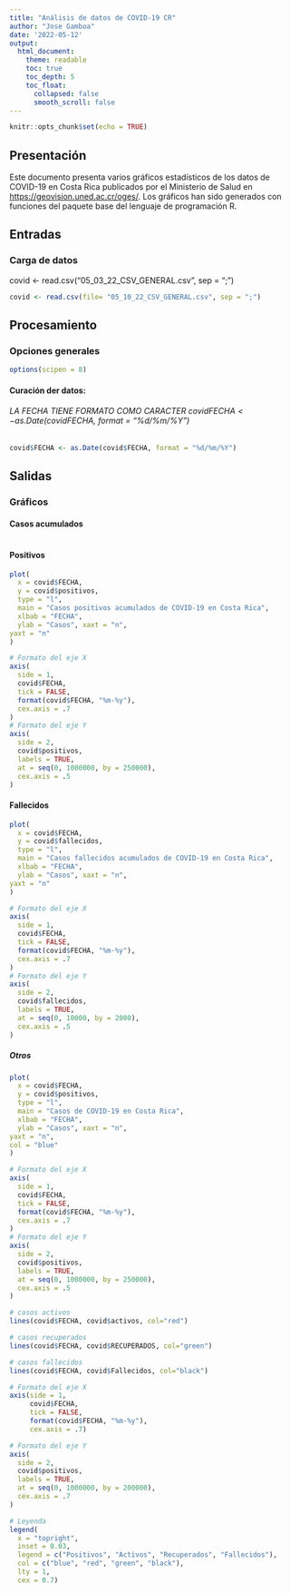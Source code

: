 ---
title: "Análisis de datos de COVID-19 CR"
author: "Jose Gamboa"
date: '2022-05-12'
output:
  html_document:
    theme: readable    
    toc: true
    toc_depth: 5
    toc_float:
      collapsed: false
      smooth_scroll: false
---

```{r setup, include=FALSE}
knitr::opts_chunk$set(echo = TRUE)
```

## Presentación  
Este documento presenta varios gráficos estadísticos de los datos de COVID-19 en Costa Rica publicados por el Ministerio de Salud en [https://geovision.uned.ac.cr/oges/](https://geovision.uned.ac.cr/oges/). Los gráficos han sido generados con funciones del paquete base del lenguaje de programación R.

## Entradas 

### Carga de datos
covid <- read.csv("05_03_22_CSV_GENERAL.csv", sep = ";")
```{r carga-datos}
covid <- read.csv(file= "05_10_22_CSV_GENERAL.csv", sep = ";")
```

## Procesamiento 

### Opciones generales

```{r Opciones generales}
options(scipen = 8)
```

#### Curación der datos:
###### LA FECHA TIENE FORMATO COMO CARACTER covid$FECHA <- as.Date(covid$FECHA, format = "%d/%m/%Y")

```{r conversión_:fecha}
covid$FECHA <- as.Date(covid$FECHA, format = "%d/%m/%Y")
```

## Salidas

### Gráficos

#### Casos acumulados

```{r}

```

#### Positivos

```{r casos-positivos-acumulados}
plot(
  x = covid$FECHA,
  y = covid$positivos,
  type = "l",
  main = "Casos positivos acumulados de COVID-19 en Costa Rica",
  xlbab = "FECHA",
  ylab = "Casos", xaxt = "n", 
yaxt = "n"
)

# Formato del eje X
axis(
  side = 1,
  covid$FECHA,
  tick = FALSE,
  format(covid$FECHA, "%m-%y"),
  cex.axis = .7
)
# Formato del eje Y
axis(
  side = 2,
  covid$positivos,
  labels = TRUE,
  at = seq(0, 1000000, by = 250000),
  cex.axis = .5
)
```

#### Fallecidos

```{r casos-fallecidos-acumulados}
plot(
  x = covid$FECHA,
  y = covid$fallecidos,
  type = "l",
  main = "Casos fallecidos acumulados de COVID-19 en Costa Rica",
  xlbab = "FECHA",
  ylab = "Casos", xaxt = "n", 
yaxt = "n"
)

# Formato del eje X
axis(
  side = 1,
  covid$FECHA,
  tick = FALSE,
  format(covid$FECHA, "%m-%y"),
  cex.axis = .7
)
# Formato del eje Y
axis(
  side = 2,
  covid$fallecidos,
  labels = TRUE,
  at = seq(0, 10000, by = 2000),
  cex.axis = .5
)
```

#####  Otros

```{r casos-otros-acumulados}
plot(
  x = covid$FECHA,
  y = covid$positivos,
  type = "l",
  main = "Casos de COVID-19 en Costa Rica",
  xlbab = "FECHA",
  ylab = "Casos", xaxt = "n", 
yaxt = "n",
col = "blue"
)

# Formato del eje X
axis(
  side = 1,
  covid$FECHA,
  tick = FALSE,
  format(covid$FECHA, "%m-%y"),
  cex.axis = .7
)
# Formato del eje Y
axis(
  side = 2,
  covid$positivos,
  labels = TRUE,
  at = seq(0, 1000000, by = 250000),
  cex.axis = .5
)

# casos activos
lines(covid$FECHA, covid$activos, col="red")

# casos recuperados
lines(covid$FECHA, covid$RECUPERADOS, col="green")

# casos fallecidos
lines(covid$FECHA, covid$Fallecidos, col="black")

# Formato del eje X
axis(side = 1,
     covid$FECHA,
     tick = FALSE,
     format(covid$FECHA, "%m-%y"),
     cex.axis = .7)

# Formato del eje Y
axis(
  side = 2,
  covid$positivos,
  labels = TRUE,  
  at = seq(0, 1000000, by = 200000),
  cex.axis = .7
)

# Leyenda
legend(
  x = "topright",
  inset = 0.03,
  legend = c("Positivos", "Activos", "Recuperados", "Fallecidos"),
  col = c("blue", "red", "green", "black"),
  lty = 1,
  cex = 0.7)
```